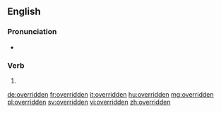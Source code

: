 ==English==

===Pronunciation===
* {{a|US}} {{IPA|/oʊvɚɹɪdən/|lang=en}}

===Verb===
{{head|en|past participle}}

# {{past participle of|override|lang=en}}

[[de:overridden]]
[[fr:overridden]]
[[it:overridden]]
[[hu:overridden]]
[[mg:overridden]]
[[pl:overridden]]
[[sv:overridden]]
[[vi:overridden]]
[[zh:overridden]]